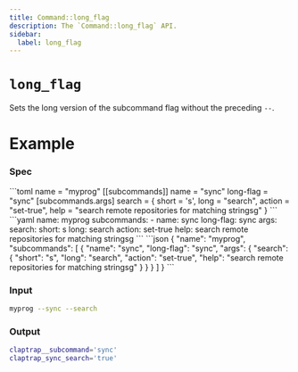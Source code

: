 ```yaml
---
title: Command::long_flag
description: The `Command::long_flag` API.
sidebar:
  label: long_flag
---
```



# `long_flag` <LinkButton href="https://docs.rs/clap/latest/clap/struct.Command.html#method.long_flag" icon="open-book" variant="minimal"></LinkButton>

<Badge text="since 0.1.0" size="small" />

Sets the long version of the subcommand flag without the preceding `--`.

# Example

### Spec

<Tabs syncKey="format">
  <TabItem label="TOML">
```toml
name = "myprog"
[[subcommands]]
name = "sync"
long-flag = "sync"
[subcommands.args]
search = { short = 's', long = "search", action = "set-true", help = "search remote repositories for matching stringsg" }
```
  </TabItem>
  <TabItem label="YAML">
```yaml
name: myprog
subcommands:
- name: sync
  long-flag: sync
  args:
    search:
      short: s
      long: search
      action: set-true
      help: search remote repositories for matching stringsg
```
  </TabItem>
  <TabItem label="JSON">
```json
{
  "name": "myprog",
  "subcommands": [
    {
      "name": "sync",
      "long-flag": "sync",
      "args": {
        "search": {
          "short": "s",
          "long": "search",
          "action": "set-true",
          "help": "search remote repositories for matching stringsg"
        }
      }
    }
  ]
}
```
  </TabItem>
</Tabs>

### Input

```bash
myprog --sync --search
```

### Output

```bash
claptrap__subcommand='sync'
claptrap_sync_search='true'
```
